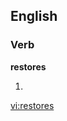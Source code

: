 
==English==

===Verb===
'''restores'''

# {{third-person singular of|[[restore]]}}

[[vi:restores]]